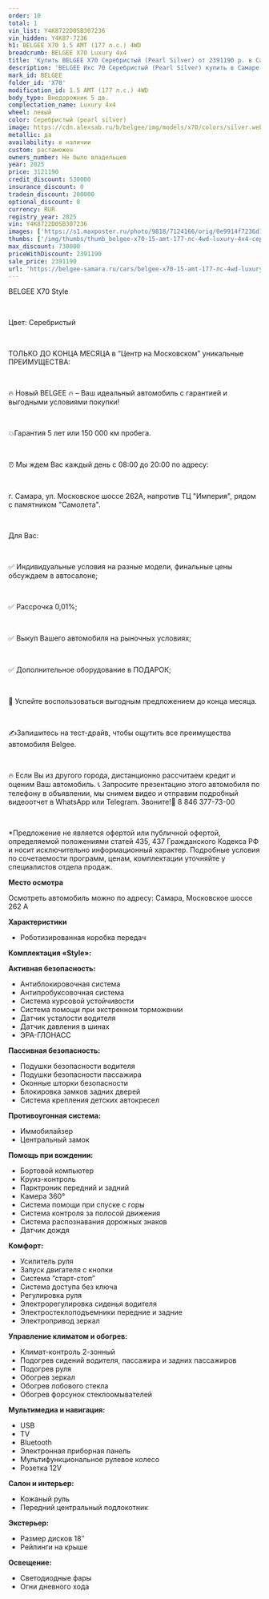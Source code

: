 ```yaml
---
order: 10
total: 1
vin_list: Y4K8722D0SB307236
vin_hidden: Y4K87-7236
h1: BELGEE X70 1.5 AMT (177 л.с.) 4WD
breadcrumb: BELGEE X70 Luxury 4х4
title: 'Купить BELGEE X70 Серебристый (Pearl Silver) от 2391190 р. в Самаре. Цены и комплектации на новые авто в автосалоне официального дилера BELGEE'
description: 'BELGEE Икс 70 Серебристый (Pearl Silver) купить в Самаре. Кредит от 0,01%, авторассрочка, скидки на все автомобили от розничной цены. Гарантия 3 года или 100 000 км. Звонить по тел.: +7 (846) 377-73-00'
mark_id: BELGEE
folder_id: 'X70'
modification_id: 1.5 AMT (177 л.с.) 4WD
body_type: Внедорожник 5 дв.
complectation_name: Luxury 4х4
wheel: левый
color: Серебристый (pearl silver)
image: https://cdn.alexsab.ru/b/belgee/img/models/x70/colors/silver.webp
metallic: да
availability: в наличии
custom: растаможен
owners_number: Не было владельцев
year: 2025
price: 3121190
credit_discount: 530000
insurance_discount: 0
tradein_discount: 200000
optional_discount: 0
currency: RUR
registry_year: 2025
vin: Y4K8722D0SB307236
images: ['https://s1.maxposter.ru/photo/9818/7124166/orig/0e9914f7236d1370dedb104a353882c9.jpg?sid=14', 'https://s1.maxposter.ru/photo/9818/7124166/orig/ae3b894954dfa7d3e166c312e36ec732.jpg?sid=14', 'https://s1.maxposter.ru/photo/9818/7124166/orig/9f6f6568f94c73fa59ed3f10de6a6607.jpg?sid=14', 'https://s1.maxposter.ru/photo/9818/7124166/orig/23350085c148cc517e09d1d1e1ea2a4b.jpg?sid=14', 'https://s1.maxposter.ru/photo/9818/7124166/orig/b14dc170775419fe1e0fc6217fbaa9ca.jpg?sid=14', 'https://s1.maxposter.ru/photo/9818/7124166/orig/0f86fd75617e512d98fd9ae1ed3f6494.jpg?sid=14', 'https://s1.maxposter.ru/photo/9818/7124166/orig/8c6ad9801b70bcb5be209825478cd482.jpg?sid=14', 'https://s1.maxposter.ru/photo/9818/7124166/orig/f666e565742cfe02b2a28b128c78b34f.jpg?sid=14', 'https://s1.maxposter.ru/photo/9818/7124166/orig/3d7e021a5a3c703546f080ac7f498bc8.jpg?sid=14', 'https://s1.maxposter.ru/photo/9818/7124166/orig/9aba94fceb10a87c0c203f31ee3ad6d2.jpg?sid=14', 'https://s1.maxposter.ru/photo/9818/7124166/orig/a2564cb51c31ca7493a953e93236b197.jpg?sid=14', 'https://s1.maxposter.ru/photo/9818/7124166/orig/e5651c1eba471e9a4d9c5c9a9832984d.jpg?sid=14', 'https://s1.maxposter.ru/photo/9818/7124166/orig/af013dfd6581b9659fe2e346f90818f5.jpg?sid=14', 'https://s1.maxposter.ru/photo/9818/7124166/orig/b38c815792de3135e26b8446a215f9ea.jpg?sid=14', 'https://s1.maxposter.ru/photo/9818/7124166/orig/c6011b87764c5767873b80b1ddf1a093.jpg?sid=14', 'https://s1.maxposter.ru/photo/9818/7124166/orig/03adedeb415a15b7fbd5c6cd18eaf1cf.jpg?sid=14', 'https://s1.maxposter.ru/photo/9818/7124166/orig/3b1eaa8762524c7ed2ade1b7a70976c2.jpg?sid=14', 'https://s1.maxposter.ru/photo/9818/7124166/orig/37ff295cdbbea956d6b6c5ed400efd5b.jpg?sid=14', 'https://s1.maxposter.ru/photo/9818/7124166/orig/0f594721e66e09c208df9b86b59ab917.jpg?sid=14', 'https://s1.maxposter.ru/photo/9818/7124166/orig/a711df023d4f41fede58caecdb14cb8e.jpg?sid=14', 'https://s1.maxposter.ru/photo/9818/7124166/orig/a4f03bd41fa030f41234123bfb00f9d8.jpg?sid=14', 'https://s1.maxposter.ru/photo/9818/7124166/orig/8549c9597d79c3966386963ce3209396.jpg?sid=14', 'https://s1.maxposter.ru/photo/9818/7124166/orig/ba24280b9124e80809f84d0fe081f37a.jpg?sid=14', 'https://s1.maxposter.ru/photo/9818/7124166/orig/535f901e55e0c32026ccba78f64c0561.jpg?sid=14', 'https://s1.maxposter.ru/photo/9818/7124166/orig/ea72374ad1c5358616a7c972ecc7e3f9.jpg?sid=14', 'https://s1.maxposter.ru/photo/9818/7124166/orig/d79d3b85c99a54439f6636e6f4793675.jpg?sid=14', 'https://s1.maxposter.ru/photo/9818/7124166/orig/c0fa33f6921c6a65b84218cfe16f03bc.jpg?sid=14', 'https://s1.maxposter.ru/photo/9818/7124166/orig/67ac608869cd9248a5569e8a4aa6d45d.jpg?sid=14', 'https://s1.maxposter.ru/photo/9818/7124166/orig/3d282aed35502d25ddb0b2a0db01ac9c.jpg?sid=14', 'https://s1.maxposter.ru/photo/9818/7124166/orig/65b3613eec08b9cbd0d44962027adc77.jpg?sid=14', 'https://s1.maxposter.ru/photo/9818/7124166/orig/ffae641789f5ea89cf2210f99298c36a.jpg?sid=14', 'https://s1.maxposter.ru/photo/9818/7124166/orig/81055315cd0f042c9215359eb8349669.jpg?sid=14', 'https://s1.maxposter.ru/photo/9818/7124166/orig/b26b708adf8e63ac6d1481ef6087b8af.jpg?sid=14', 'https://s1.maxposter.ru/photo/9818/7124166/orig/a1c6d4210638307ae081a4b5eb569693.jpg?sid=14', 'https://s1.maxposter.ru/photo/9818/7124166/orig/1780b117f67b06a72cb77401c5204b44.jpg?sid=14', 'https://s1.maxposter.ru/photo/9818/7124166/orig/01d591b9803bd20d6b651eda432f12cf.jpg?sid=14', 'https://s1.maxposter.ru/photo/9818/7124166/orig/16703d7be45e008ca3ec3f8ea079be69.jpg?sid=14', 'https://s1.maxposter.ru/photo/9818/7124166/orig/54a81f0e02200e1861b94258a288d6c7.jpg?sid=14']
thumbs: ['/img/thumbs/thumb_belgee-x70-15-amt-177-лс-4wd-luxury-4х4-серебристый-pearl-silver-2025_882c9_0.webp', '/img/thumbs/thumb_belgee-x70-15-amt-177-лс-4wd-luxury-4х4-серебристый-pearl-silver-2025_ec732_1.webp', '/img/thumbs/thumb_belgee-x70-15-amt-177-лс-4wd-luxury-4х4-серебристый-pearl-silver-2025_a6607_2.webp', '/img/thumbs/thumb_belgee-x70-15-amt-177-лс-4wd-luxury-4х4-серебристый-pearl-silver-2025_a2a4b_3.webp', '/img/thumbs/thumb_belgee-x70-15-amt-177-лс-4wd-luxury-4х4-серебристый-pearl-silver-2025_aa9ca_4.webp']
max_discount: 730000
priceWithDiscount: 2391190
sale_price: 2391190
url: 'https://belgee-samara.ru/cars/belgee-x70-15-amt-177-лс-4wd-luxury-4х4-серебристый-pearl-silver-2025/'
---
```

<p>
 <p>
  ВЕLGEЕ X70 Style
  <br/>
 </p>
 <br/>
 <p>
  Цвет: Серебристый
  <br/>
 </p>
 <br/>
 <p>
  TOЛЬКО ДО KОНЦA MЕСЯЦА в “Центр на Московском” уникальныe ПPЕИMУЩЕСТВА:
  <br/>
 </p>
 <br/>
 <p>
  🔥 Новый ВЕLGЕЕ  🔥 – Ваш идеальный автомобиль с гарантией и выгодными условиями покупки!
  <br/>
 </p>
 <br/>
 <p>
  💥Гарантия 5 лет или 150 000 км пробега.
  <br/>
 </p>
 <br/>
 <p>
  ⏰ Мы ждем Вас каждый день с 08:00 до 20:00 по адресу:
  <br/>
 </p>
 <br/>
 <p>
  г. Самара, ул. Московское шоссе 262А, напротив ТЦ "Империя", рядом с памятником "Самолета".
  <br/>
 </p>
 <br/>
 <p>
  Для Вас:
  <br/>
 </p>
 <br/>
 <p>
  ✅ Индивидуальные условия на разные модели, финальные цены обсуждаем в автосалоне;
  <br/>
 </p>
 <br/>
 <p>
  ✅ Рассрочка 0,01%;
  <br/>
 </p>
 <br/>
 <p>
  ✅ Выкуп Вашего автомобиля на рыночных условиях;
  <br/>
 </p>
 <br/>
 <p>
  ✅ Дополнительное оборудование в ПОДАРОК;
  <br/>
 </p>
 <br/>
 <p>
  📆 Успейте воспользоваться выгодным предложением до конца месяца.
  <br/>
 </p>
 <br/>
 <p>
  ✍️Запишитесь на тест-драйв, чтобы ощутить все преимущества автомобиля Веlgее.
  <br/>
 </p>
 <br/>
 <p>
  🔥 Если Вы из другого города, дистанционно рассчитаем кредит и оценим Ваш автомобиль. 📞 Запросите презентацию этого автомобиля по телефону в объявлении, мы снимем видео и отправим подробный видеоотчет в WhаtsАрр или Теlеgrаm. Звоните!📲 8 846 377-73-00
  <br/>
 </p>
 <br/>
 <p>
  *Предложение не является офертой или публичной офертой, определяемой положениями статей 435, 437 Гражданского Кодекса РФ и носит исключительно информационный характер. Подробные условия по сочетаемости программ, ценам, комплектации уточняйте у специалистов отдела продаж.
 </p>
 <p>
  <strong>
   Место осмотра
  </strong>
 </p>
 <p>
  Осмотреть автомобиль можно по адресу: Самара, Московское шоссе 262 А
 </p>
 <p>
  <strong>
   Характеристики
  </strong>
 </p>
 <ul>
  <li>
   Роботизированная коробка передач
  </li>
 </ul>
 <p>
  <strong>
   Комплектация «Style»:
  </strong>
 </p>
 <p>
  <strong>
   Активная безопасность:
  </strong>
 </p>
 <ul>
  <li>
   Антиблокировочная система
  </li>
  <li>
   Антипробуксовочная система
  </li>
  <li>
   Система курсовой устойчивости
  </li>
  <li>
   Система помощи при экстренном торможении
  </li>
  <li>
   Датчик усталости водителя
  </li>
  <li>
   Датчик давления в шинах
  </li>
  <li>
   ЭРА-ГЛОНАСС
  </li>
 </ul>
 <p>
  <strong>
   Пассивная безопасность:
  </strong>
 </p>
 <ul>
  <li>
   Подушки безопасности водителя
  </li>
  <li>
   Подушки безопасности пассажира
  </li>
  <li>
   Оконные шторки безопасности
  </li>
  <li>
   Блокировка замков задних дверей
  </li>
  <li>
   Система крепления детских автокресел
  </li>
 </ul>
 <p>
  <strong>
   Противоугонная система:
  </strong>
 </p>
 <ul>
  <li>
   Иммобилайзер
  </li>
  <li>
   Центральный замок
  </li>
 </ul>
 <p>
  <strong>
   Помощь при вождении:
  </strong>
 </p>
 <ul>
  <li>
   Бортовой компьютер
  </li>
  <li>
   Круиз-контроль
  </li>
  <li>
   Парктроник передний и задний
  </li>
  <li>
   Камера 360°
  </li>
  <li>
   Система помощи при спуске с горы
  </li>
  <li>
   Система контроля за полосой движения
  </li>
  <li>
   Система распознавания дорожных знаков
  </li>
  <li>
   Датчик дождя
  </li>
 </ul>
 <p>
  <strong>
   Комфорт:
  </strong>
 </p>
 <ul>
  <li>
   Усилитель руля
  </li>
  <li>
   Запуск двигателя с кнопки
  </li>
  <li>
   Система “старт-стоп”
  </li>
  <li>
   Система доступа без ключа
  </li>
  <li>
   Регулировка руля
  </li>
  <li>
   Электрорегулировка сиденья водителя
  </li>
  <li>
   Электростеклоподъемники передние и задние
  </li>
  <li>
   Электропривод зеркал
  </li>
 </ul>
 <p>
  <strong>
   Управление климатом и обогрев:
  </strong>
 </p>
 <ul>
  <li>
   Климат-контроль 2-зонный
  </li>
  <li>
   Подогрев сидений водителя, пассажира и задних пассажиров
  </li>
  <li>
   Подогрев руля
  </li>
  <li>
   Обогрев зеркал
  </li>
  <li>
   Обогрев лобового стекла
  </li>
  <li>
   Обогрев форсунок стеклоомывателей
  </li>
 </ul>
 <p>
  <strong>
   Мультимедиа и навигация:
  </strong>
 </p>
 <ul>
  <li>
   USB
  </li>
  <li>
   TV
  </li>
  <li>
   Bluetooth
  </li>
  <li>
   Электронная приборная панель
  </li>
  <li>
   Мультифункциональное рулевое колесо
  </li>
  <li>
   Розетка 12V
  </li>
 </ul>
 <p>
  <strong>
   Салон и интерьер:
  </strong>
 </p>
 <ul>
  <li>
   Кожаный руль
  </li>
  <li>
   Передний центральный подлокотник
  </li>
 </ul>
 <p>
  <strong>
   Экстерьер:
  </strong>
 </p>
 <ul>
  <li>
   Размер дисков 18″
  </li>
  <li>
   Рейлинги на крыше
  </li>
 </ul>
 <p>
  <strong>
   Освещение:
  </strong>
 </p>
 <ul>
  <li>
   Светодиодные фары
  </li>
  <li>
   Огни дневного хода
  </li>
 </ul>
</p>
